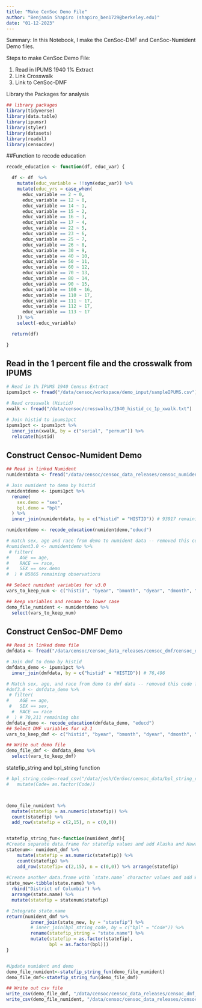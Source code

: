 ```yaml
---
title: "Make CenSoc Demo File"
author: "Benjamin Shapiro (shapiro_ben1729@berkeley.edu)"
date: "01-12-2023"
---
```


Summary: In this Notebook, I make the CenSoc-DMF and CenSoc-Numident Demo files. 

Steps to make CenSoc Demo File:

(1) Read in IPUMS 1940 1% Extract
(2) Link Crosswalk 
(2) Link to CenSoc-DMF 

Library the Packages for analysis 
```r
## library packages
library(tidyverse)
library(data.table)
library(ipumsr)
library(styler)
library(datasets)
library(readxl)
library(censocdev)
```
##Function to recode education
```r
recode_education <- function(df, educ_var) {

  df <- df  %>%
    mutate(educ_variable = !!sym(educ_var)) %>%
    mutate(educ_yrs = case_when(
      educ_variable == 2 ~ 0,
      educ_variable == 12 ~ 0,
      educ_variable == 14 ~ 1,
      educ_variable == 15 ~ 2,
      educ_variable == 16 ~ 3,
      educ_variable == 17 ~ 4,
      educ_variable == 22 ~ 5,
      educ_variable == 23 ~ 6,
      educ_variable == 25 ~ 7,
      educ_variable == 26 ~ 8,
      educ_variable == 30 ~ 9,
      educ_variable == 40 ~ 10,
      educ_variable == 50 ~ 11,
      educ_variable == 60 ~ 12,
      educ_variable == 70 ~ 13,
      educ_variable == 80 ~ 14,
      educ_variable == 90 ~ 15,
      educ_variable == 100 ~ 16,
      educ_variable == 110 ~ 17,
      educ_variable == 111 ~ 17,
      educ_variable == 112 ~ 17,
      educ_variable == 113 ~ 17
    )) %>%
    select(-educ_variable)

  return(df)

}

```
## Read in the 1 percent file and the crosswalk from IPUMS
```r
# Read in 1% IPUMS 1940 Census Extract
ipums1pct <- fread("/data/censoc/workspace/demo_input/sampleIPUMS.csv") %>% rename_all(tolower)

# Read crosswalk (Histid)
xwalk <- fread("/data/censoc/crosswalks/1940_histid_cc_1p_xwalk.txt")

# Join histid to ipums1pct
ipums1pct <- ipums1pct %>%
  inner_join(xwalk, by = c("serial", "pernum")) %>%
  relocate(histid)
```


## Construct Censoc-Numident Demo
```r
## Read in linked Numident 
numidentdata <- fread("/data/censoc/censoc_data_releases/censoc_numident/censoc_numident_v3/censoc_numident_v3.csv")

# Join numident to demo by histid
numidentdemo <- ipums1pct %>%
  rename(
    sex.demo = "sex",
    bpl.demo = "bpl"
  ) %>%
  inner_join(numidentdata, by = c("histid" = "HISTID")) # 93917 remaining observations

numidentdemo <- recode_education(numidentdemo,"educd")

# match sex, age and race from demo to numident data -- removed this code for V3 as there is no utility
#numident3.0 <- numidentdemo %>%
 # filter(
#    AGE == age, 
#    RACE == race,
#    SEX == sex.demo
#  ) # 85865 remaining observations

## Select numident variables for v3.0
vars_to_keep_num <- c("histid", "byear", "bmonth", "dyear", "dmonth", "death_age", "race_first", "race_first_cyear", "race_last", "bpl_string", "zip_residence", "socstate", "socstate_string", "age_first_application", "weight",  "perwt", "age", "sex", "bpl", "mbpl", "fbpl", "educd", "empstatd", "hispan", "incnonwg", "incwage", "marst", "nativity", "occ", "occscore",  "pernum", "race",  "serial")

## keep variables and rename to lower case 
demo_file_numident <- numidentdemo %>%
  select(vars_to_keep_num)
```

## Construct CenSoc-DMF Demo
```r
## Read in linked demo file 
dmfdata <- fread("/data/censoc/censoc_data_releases/censoc_dmf/censoc_dmf_v3/censoc_dmf_v3.csv")

# Join dmf to demo by histid
dmfdata_demo <- ipums1pct %>%
  inner_join(dmfdata, by = c("histid" = "HISTID")) # 76,496

# Match sex, age, and race from demo to dmf data -- removed this code for V3 as there is no utility
#dmf3.0 <- dmfdata_demo %>%
 # filter(
#    AGE == age,
 #   SEX == sex,
  #  RACE == race
#  ) # 70,211 remaining obs
dmfdata_demo <- recode_education(dmfdata_demo, "educd")
## Select DMF variables for v2.1
vars_to_keep_dmf <- c("histid", "byear", "bmonth", "dyear", "dmonth", "death_age", "weight", "perwt", "age", "sex", "bpld", "mbpl", "fbpl", "educd", "empstatd", "hispan", "incnonwg", "incwage", "marst", "nativity", "occ", "occscore",  "pernum", "race",  "serial")

## Write out demo file 
demo_file_dmf <- dmfdata_demo %>%
  select(vars_to_keep_dmf) 
```

statefip_string and bpl_string function
```r
# bpl_string_code<-read_csv("/data/josh/CenSoc/censoc_data/bpl_string_code.csv") %>%
#   mutate(Code= as.factor(Code))



demo_file_numident %>% 
  mutate(statefip = as.numeric(statefip)) %>% 
  count(statefip) %>% 
  add_row(statefip = c(2,15), n = c(0,0))


statefip_string_fun<-function(numident_dmf){
#Create separate data.frame for statefip values and add Alaska and Hawaii 
statenum<- numident_dmf %>% 
    mutate(statefip = as.numeric(statefip)) %>% 
    count(statefip) %>% 
    add_row(statefip= c(2,15), n = c(0,0)) %>% arrange(statefip)
  
#Create another data.frame with `state.name` character values and add Washington D.C.
state_new<-tibble(state.name) %>% 
  rbind("District of Columbia") %>% 
  arrange(state.name) %>% 
  mutate(statefip = statenum$statefip)

# Integrate state.name
return(numident_dmf %>% 
         inner_join(state_new, by = "statefip") %>% 
         # inner_join(bpl_string_code, by = c("bpl" = "Code")) %>% 
         rename(statefip_string = "state.name") %>% 
         mutate(statefip = as.factor(statefip),
                bpl = as.factor(bpl))) 
}


#Update numident and demo
demo_file_numident<-statefip_string_fun(demo_file_numident)
demo_file_dmf<-statefip_string_fun(demo_file_dmf)

## Write out csv file 
write_csv(demo_file_dmf, "/data/censoc/censoc_data_releases/censoc_dmf_demo/")
write_csv(demo_file_numident, "/data/censoc/censoc_data_releases/censoc_numdent_demo/")
```


